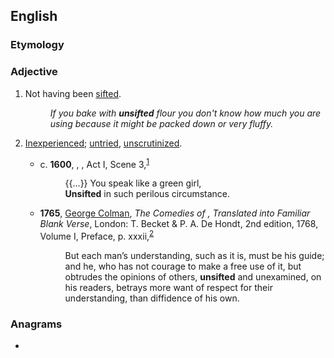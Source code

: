==English==

===Etymology===
{{prefix|un|sifted|lang=en}}

===Adjective===
{{en-adj|-}}

# Not having been [[sift]]ed.
#: ''If you bake with '''unsifted''' flour you don't know how much you are using because it might be packed down or very fluffy.''
# {{lb|en|archaic|figurative}} [[inexperienced|Inexperienced]]; [[untried]], [[unscrutinized]].
#* c. '''1600''', {{w|William Shakespeare}}, ''{{w|Hamlet}}'', Act I, Scene 3,<sup>[http://www.opensourceshakespeare.org/views/plays/play_view.php?WorkID=hamlet&Scope=entire&pleasewait=1&msg=pl]</sup>
#*: {{...}} You speak like a green girl,
#*: '''Unsifted''' in such perilous circumstance.
#* '''1765''', [[w:George Colman the Elder|George Colman]], ''The Comedies of {{w|Terence}}, Translated into Familiar Blank Verse'', London: T. Becket & P. A. De Hondt, 2nd edition, 1768, Volume I, Preface, p. xxxii,<sup>[https://archive.org/details/comediesofterenc01tereuoft]</sup>
#*: But each man’s understanding, such as it is, must be his guide; and he, who has not courage to make a free use of it, but obtrudes the opinions of others, '''unsifted''' and unexamined, on his readers, betrays more want of respect for their understanding, than diffidence of his own.

===Anagrams===
* {{anagrams|en|a=definstu|unfisted}}